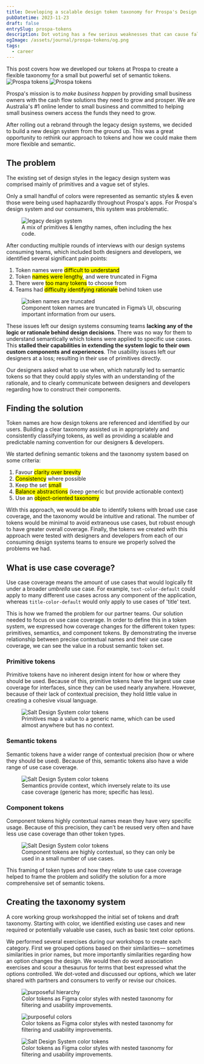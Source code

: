 ```yaml
---
title: Developing a scalable design token taxonomy for Prospa's Design System
pubDatetime: 2023-11-23
draft: false
entrySlug: prospa-tokens
description: Dot voting has a few serious weaknesses that can cause false or misleading results.
ogImage: /assets/journal/prospa-tokens/og.png
tags:
  - career
---
```



<span class='text-lg '>
	This post covers how we developed our tokens at Prospa to create a flexible taxonomy for a small
	but powerful set of semantic tokens.
</span>

<Image src={featureImage} className='superwide hidden md:block' alt='Prospa tokens' />
<Image src={featureImageSm} className='wide md:hidden' alt='Prospa tokens' />

Prospa's mission is to _make business happen_ by providing small business owners with the cash flow solutions
they need to grow and prosper. We are Australia's #1 online lender to small business and committed to
helping small business owners access the funds they need to grow.

After rolling out a rebrand through the legacy design systems, we decided to build a new design system from the ground up. This was a great opportunity to rethink our approach to tokens and how we could make them more flexible and semantic.

## The problem

The existing set of design styles in the legacy design system was comprised mainly of primitives and a vague set of styles.

Only a small handful of colors were represented as semantic styles & even those were being used haphazardly throughout Prospa's apps. For Prospa's design system and our consumers, this system was problematic.

<figure>
	<Image src={problem} alt='legacy design system' />
	<figcaption>A mix of primitives & lengthy names, often including the hex code.</figcaption>
</figure>

After conducting multiple rounds of interviews with our design systems consuming teams, which included both designers and developers, we identified several significant pain points:

1. Token names were <mark>difficult to understand</mark>
1. Token <mark>names were lengthy</mark>, and were truncated in Figma
1. There were <mark>too many tokens</mark> to choose from
1. Teams had <mark>difficulty identifying rationale</mark> behind token use

<figure>
	<Image src={truncated} alt='token names are truncated' />
	<figcaption>
		Component token names are truncated in Figma’s UI, obscuring important information from our
		users.
	</figcaption>
</figure>

These issues left our design systems consuming teams **lacking any of the logic or rationale behind design decisions**. There was no way for them to understand semantically which tokens were applied to specific use cases. This **stalled their capabilities in extending the system logic to their own custom components and experiences**. The usability issues left our designers at a loss; resulting in their use of primitives directly.

Our designers asked what to use when, which naturally led to semantic tokens so that they could apply styles with an understanding of the rationale, and to clearly communicate between designers and developers regarding how to construct their components.

## Finding the solution

Token names are how design tokens are referenced and identified by our users. Building a clear taxonomy assisted us in appropriately and consistently classifying tokens, as well as providing a scalable and predictable naming convention for our designers & developers.

We started defining semantic tokens and the taxonomy system based on some criteria:

1. Favour <mark>clarity over brevity</mark>
1. <mark>Consistency</mark> where possible
1. Keep the set <mark>small</mark>
1. <mark>Balance abstractions</mark> (keep generic but provide actionable context)
1. Use an <mark>object-oriented taxonomy</mark>

With this approach, we would be able to identify tokens with broad use case coverage, and the taxonomy would be intuitive and rational. The number of tokens would be minimal to avoid extraneous use cases, but robust enough to have greater overall coverage. Finally, the tokens we created with this approach were tested with designers and developers from each of our consuming design systems teams to ensure we properly solved the problems we had.

## What is use case coverage?

Use case coverage means the amount of use cases that would logically fit under a broader _umbrella_ use case. For example, `text-color-default` could apply to many different use cases across any component of the application, whereas `title-color-default` would only apply to use cases of 'title' text.

This is how we framed the problem for our partner teams. Our solution needed to focus on use case coverage. In order to define this in a token system, we expressed how coverage changes for the different token types: primitives, semantics, and component tokens. By demonstrating the inverse relationship between precise contextual names and their use case coverage, we can see the value in a robust semantic token set.

### Primitive tokens

Primitive tokens have no inherent design intent for how or where they should be used. Because of this, primitive tokens have the largest use case coverage for interfaces, since they can be used nearly anywhere. However, because of their lack of contextual precision, they hold little value in creating a cohesive visual language.

<figure>
	<Image src={coveragePrimitive} alt='Salt Design System color tokens' class='mb-8' />
	<figcaption>
		Primitives map a value to a generic name, which can be used almost anywhere but has no context.
	</figcaption>
</figure>

### Semantic tokens

Semantic tokens have a wider range of contextual precision (how or where they should be used). Because of this, semantic tokens also have a wide range of use case coverage.

<figure>
	<Image src={coverageSemantic} alt='Salt Design System color tokens' class='mb-8' />
	<figcaption>
		Semantics provide context, which inversely relate to its use case coverage (generic has more;
		specific has less).
	</figcaption>
</figure>

### Component tokens

Component tokens highly contextual names mean they have very specific usage. Because of this precision, they can’t be reused very often and have less use case coverage than other token types.

<figure>
	<Image src={coverageComponent} alt='Salt Design System color tokens' class='mb-8' />
	<figcaption>
		Component tokens are highly contextual, so they can only be used in a small number of use cases.
	</figcaption>
</figure>

This framing of token types and how they relate to use case coverage helped to frame the problem and solidify the solution for a more comprehensive set of semantic tokens.

## Creating the taxonomy system

A core working group workshopped the initial set of tokens and draft taxonomy. Starting with color, we identified existing use cases and new required or potentially valuable use cases, such as basic text color options.

We performed several exercises during our workshops to create each category. First we grouped options based on their similarities — sometimes similarities in prior names, but more importantly similarities regarding how an option changes the design. We would then do word association exercises and scour a thesaurus for terms that best expressed what the options controlled. We dot-voted and discussed our options, which we later shared with partners and consumers to verify or revise our choices.

<figure>
	<Image src={hierarchy} alt='purposeful hierarchy' />
	<figcaption>
		Color tokens as Figma color styles with nested taxonomy for filtering and usability
		improvements.
	</figcaption>
</figure>

<figure>
	<Image src={meaning} alt='purposeful colors' />
	<figcaption>
		Color tokens as Figma color styles with nested taxonomy for filtering and usability
		improvements.
	</figcaption>
</figure>

<figure>
	<Image src={saltColors} alt='Salt Design System color tokens' />
	<figcaption>
		Color tokens as Figma color styles with nested taxonomy for filtering and usability
		improvements.
	</figcaption>
</figure>
